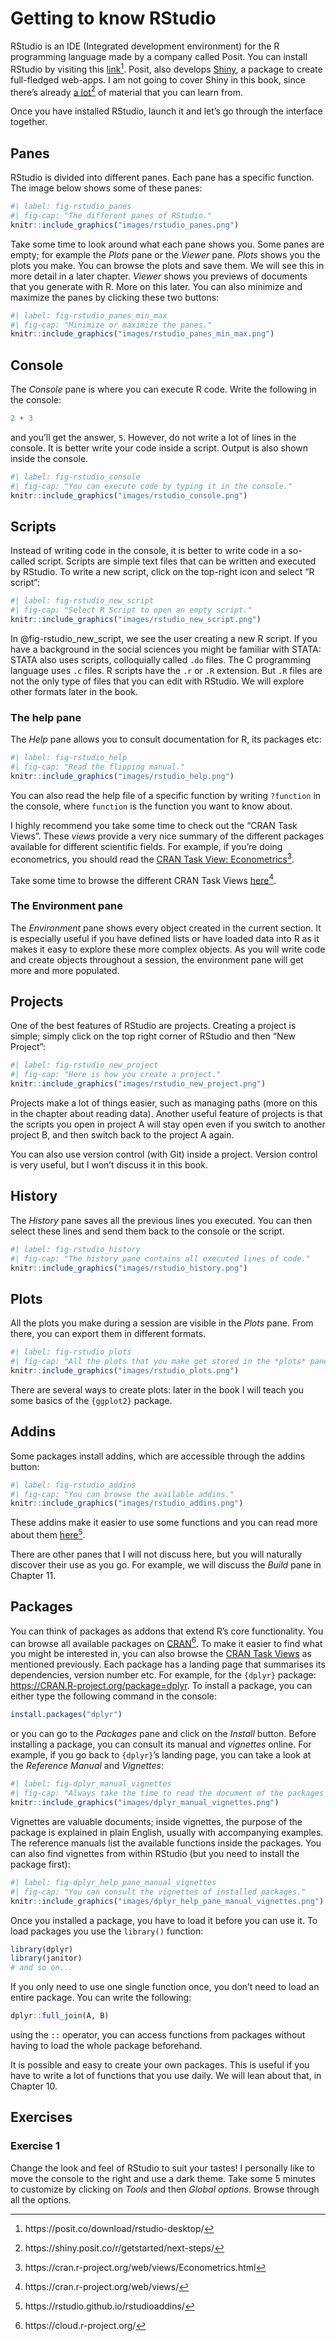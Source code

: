 # Getting to know RStudio

RStudio is an IDE (Integrated development environment) for the R programming
language made by a company called Posit. You can install RStudio by visiting
this
[link](https://posit.co/download/rstudio-desktop/)^[https://posit.co/download/rstudio-desktop/].
Posit, also develops [Shiny](https://shiny.posit.co/), a package to create
full-fledged web-apps. I am not going to cover Shiny in this book, since there's
already [a
lot](https://shiny.posit.co/r/getstarted/next-steps/)^[https://shiny.posit.co/r/getstarted/next-steps/]
of material that you can learn from.

Once you have installed RStudio, launch it and let's go through the interface together.

## Panes

RStudio is divided into different panes. Each pane has a specific function. The
image below shows some of these panes:

```r
#| label: fig-rstudio_panes
#| fig-cap: "The different panes of RStudio."
knitr::include_graphics("images/rstudio_panes.png")
```

Take some time to look around what each pane shows you. Some panes are empty;
for example the *Plots* pane or the *Viewer* pane. *Plots* shows you the plots
you make. You can browse the plots and save them. We will see this in more
detail in a later chapter. *Viewer* shows you previews of documents that you
generate with R. More on this later. You can also minimize and maximize the
panes by clicking these two buttons:

```r
#| label: fig-rstudio_panes_min_max
#| fig-cap: "Minimize or maximize the panes."
knitr::include_graphics("images/rstudio_panes_min_max.png")
```

## Console

The *Console* pane is where you can execute R code. Write the following in the
console:

```r
2 + 3
```

and you'll get the answer, `5`. However, do not write a lot of lines in the
console. It is better write your code inside a script. Output is also shown
inside the console.

```r
#| label: fig-rstudio_console
#| fig-cap: "You can execute code by typing it in the console."
knitr::include_graphics("images/rstudio_console.png")
```
## Scripts

Instead of writing code in the console, it is better to write code in a so-called
script. Scripts are simple text files that can be written and executed by RStudio.
To write a new script, click on the top-right icon and select "R script":

```r
#| label: fig-rstudio_new_script
#| fig-cap: "Select R Script to open an empty script."
knitr::include_graphics("images/rstudio_new_script.png")
```

In @fig-rstudio_new_script, we see the user creating a new R script. If you have
a background in the social sciences you might be familiar with STATA: STATA also
uses scripts, colloquially called `.do` files. The C programming language uses
`.c` files. R scripts have the `.r` or `.R` extension. But `.R` files are not the
only type of files that you can edit with RStudio. We will explore other formats
later in the book.

### The help pane

The *Help* pane allows you to consult documentation for R, its packages etc:

```r
#| label: fig-rstudio_help
#| fig-cap: "Read the flipping manual."
knitr::include_graphics("images/rstudio_help.png")
```

You can also read the help file of a specific function by writing `?function` in
the console, where `function` is the function you want to know about.

I highly recommend you take some time to check out the "CRAN Task Views". These
*views* provide a very nice summary of the different packages available for
different scientific fields. For example, if you're doing econometrics, you
should read the [CRAN Task View:
Econometrics](https://cran.r-project.org/web/views/Econometrics.html)^[https://cran.r-project.org/web/views/Econometrics.html].

Take some time to browse the different CRAN Task Views
[here](https://cran.r-project.org/web/views/)^[https://cran.r-project.org/web/views/].

### The Environment pane

The *Environment* pane shows every object created in the current section. It is
especially useful if you have defined lists or have loaded data into R as it
makes it easy to explore these more complex objects. As you will write code and
create objects throughout a session, the environment pane will get more and more
populated.

## Projects

One of the best features of RStudio are projects. Creating a project is simple;
simply click on the top right corner of RStudio and then "New Project":

```r
#| label: fig-rstudio_new_project
#| fig-cap: "Here is how you create a project."
knitr::include_graphics("images/rstudio_new_project.png")
```

Projects make a lot of things easier, such as managing paths (more on this in
the chapter about reading data). Another useful feature of projects is that the
scripts you open in project A will stay open even if you switch to another
project B, and then switch back to the project A again.

You can also use version control (with Git) inside a project. Version control is
very useful, but I won't discuss it in this book.


## History

The *History* pane saves all the previous lines you executed. You can then
select these lines and send them back to the console or the script.

```r
#| label: fig-rstudio_history
#| fig-cap: "The history pane contains all executed lines of code."
knitr::include_graphics("images/rstudio_history.png")
```

## Plots

All the plots you make during a session are visible in the *Plots* pane. From
there, you can export them in different formats.

```r
#| label: fig-rstudio_plots
#| fig-cap: "All the plots that you make get stored in the *plots* pane."
knitr::include_graphics("images/rstudio_plots.png")
```

There are several ways to create plots: later in the book I will teach you
some basics of the `{ggplot2}` package.

## Addins

Some packages install addins, which are accessible through the addins button:

```r
#| label: fig-rstudio_addins
#| fig-cap: "You can browse the available addins."
knitr::include_graphics("images/rstudio_addins.png")
```

These addins make it easier to use some functions and you can read more about
them
[here](https://rstudio.github.io/rstudioaddins/)^[https://rstudio.github.io/rstudioaddins/].

There are other panes that I will not discuss here, but you will naturally
discover their use as you go. For example, we will discuss the *Build* pane in
Chapter 11.

## Packages

You can think of packages as addons that extend R's core functionality. You can
browse all available packages on
[CRAN](https://cloud.r-project.org/)^[https://cloud.r-project.org/]. To make it
easier to find what you might be interested in, you can also browse the [CRAN
Task Views](https://cloud.r-project.org/web/views/) as mentioned previously.
Each package has a landing page that summarises its dependencies, version number
etc. For example, for the `{dplyr}` package:
[https://CRAN.R-project.org/package=dplyr](https://CRAN.R-project.org/package=dplyr). To install a package, you can either type the following command in the console:

```r
install.packages("dplyr")
```

or you can go to the *Packages* pane and click on the *Install* button. Before
installing a package, you can consult its manual and *vignettes* online. For
example, if you go back to `{dplyr}`'s landing page, you can take a look at the
*Reference Manual* and *Vignettes*:

```r
#| label: fig-dplyr_manual_vignettes
#| fig-cap: "Always take the time to read the document of the packages you use on a daily basis."
knitr::include_graphics("images/dplyr_manual_vignettes.png")
```

Vignettes are valuable documents; inside vignettes, the purpose of the package
is explained in plain English, usually with accompanying examples. The reference
manuals list the available functions inside the packages. You can also find
vignettes from within RStudio (but you need to install the package first):

```r
#| label: fig-dplyr_help_pane_manual_vignettes
#| fig-cap: "You can consult the vignettes of installed packages."
knitr::include_graphics("images/dplyr_help_pane_manual_vignettes.png")
```

Once you installed a package, you have to load it before you can use it. To load
packages you use the `library()` function:

```r
library(dplyr)
library(janitor)
# and so on...
```

If you only need to use one single function once, you don't need to load an
entire package. You can write the following:

```r
dplyr::full_join(A, B)
```

using the `::` operator, you can access functions from packages without having
to load the whole package beforehand.

It is possible and easy to create your own packages. This is useful if you have
to write a lot of functions that you use daily. We will lean about that, in
Chapter 10.

## Exercises

### Exercise 1 {-}

Change the look and feel of RStudio to suit your tastes! I personally like to
move the console to the right and use a dark theme. Take some 5 minutes to
customize by clicking on *Tools* and then *Global options*. Browse through all
the options.
